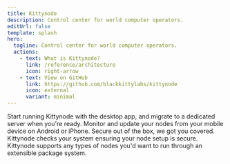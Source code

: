 ```yaml
---
title: Kittynode
description: Control center for world computer operators.
editUrl: false
template: splash
hero:
  tagline: Control center for world computer operators.
  actions:
    - text: What is Kittynode?
      link: /reference/architecture
      icon: right-arrow
    - text: View on GitHub
      link: https://github.com/blackkittylabs/kittynode
      icon: external
      variant: minimal
---
```



<DownloadSection />

<CardGrid>
	<Card title="Runs everywhere" icon="laptop">
		Start running Kittynode with the desktop app, and migrate to a dedicated server when you're ready.
	</Card>
	<Card title="Mobile first" icon="rocket">
		Monitor and update your nodes from your mobile device on Android or iPhone.
	</Card>
	<Card title="Secure by default" icon="approve-check-circle">
		Secure out of the box, we got you covered. Kittynode checks your system ensuring your node setup is secure.
	</Card>
	<Card title="Package system" icon="puzzle">
		Kittynode supports any types of nodes you'd want to run through an extensible package system.
	</Card>
</CardGrid>
